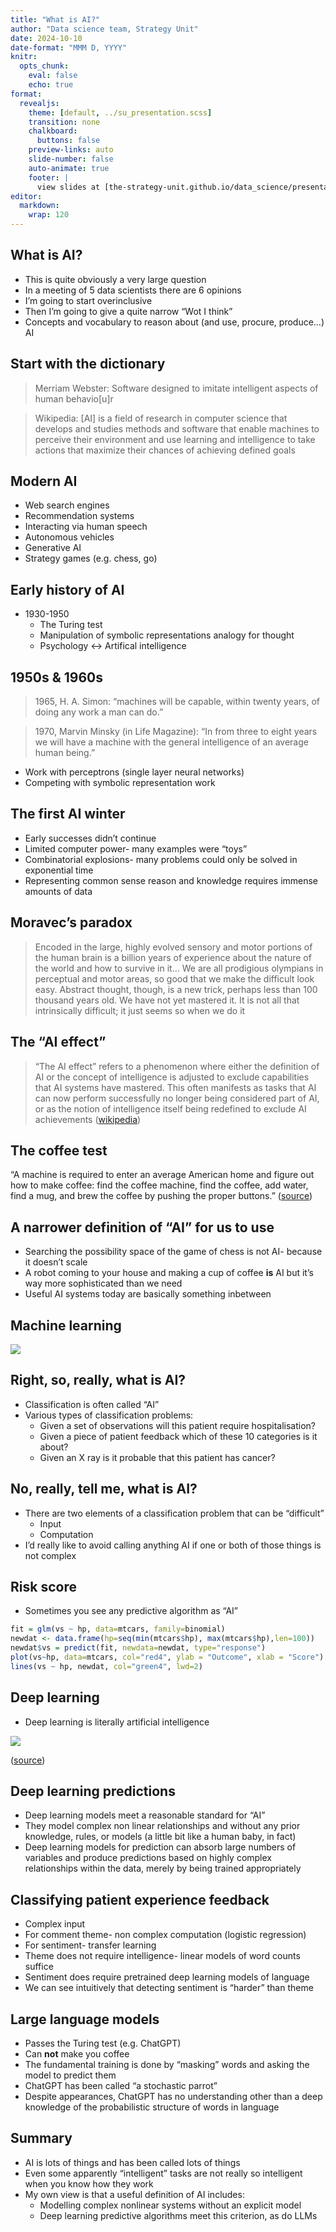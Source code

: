 ```yaml
---
title: "What is AI?"
author: "Data science team, Strategy Unit"
date: 2024-10-10
date-format: "MMM D, YYYY"
knitr:
  opts_chunk: 
    eval: false
    echo: true
format:
  revealjs:
    theme: [default, ../su_presentation.scss]
    transition: none
    chalkboard:
      buttons: false
    preview-links: auto
    slide-number: false
    auto-animate: true
    footer: |
      view slides at [the-strategy-unit.github.io/data_science/presentations](the-strategy-unit.github.io/data_science/presentations)
editor: 
  markdown: 
    wrap: 120
---
```


## What is AI?

* This is quite obviously a very large question
* In a meeting of 5 data scientists there are 6 opinions
* I'm going to start overinclusive
* Then I'm going to give a quite narrow "Wot I think"
* Concepts and vocabulary to reason about (and use, procure, produce...) AI

## Start with the dictionary

> Merriam Webster: Software designed to imitate intelligent aspects of human behavio[u]r

> Wikipedia: [AI] is a field of research in computer science that develops and studies methods and software that enable machines to perceive their environment and use learning and intelligence to take actions that maximize their chances of achieving defined goals

## Modern AI

* Web search engines
* Recommendation systems 
* Interacting via human speech 
* Autonomous vehicles
* Generative AI
* Strategy games (e.g. chess, go)

## Early history of AI

* 1930-1950
    * The Turing test
    * Manipulation of symbolic representations analogy for thought
    * Psychology <-> Artifical intelligence

## 1950s & 1960s

> 1965, H. A. Simon: "machines will be capable, within twenty years, of doing any work a man can do."

> 1970, Marvin Minsky (in Life Magazine): "In from three to eight years we will have a machine with the general intelligence of an average human being."

* Work with perceptrons (single layer neural networks)
* Competing with symbolic representation work

## The first AI winter

* Early successes didn't continue
* Limited computer power- many examples were "toys"
* Combinatorial explosions- many problems could only be solved in exponential time
* Representing common sense reason and knowledge requires immense amounts of data

## Moravec's paradox

> Encoded in the large, highly evolved sensory and motor portions of the human brain is a billion years of experience about the nature of the world and how to survive in it... We are all prodigious olympians in perceptual and motor areas, so good that we make the difficult look easy. Abstract thought, though, is a new trick, perhaps less than 100 thousand years old. We have not yet mastered it. It is not all that intrinsically difficult; it just seems so when we do it

## The "AI effect"

> "The AI effect" refers to a phenomenon where either the definition of AI or the concept of intelligence is adjusted to exclude capabilities that AI systems have mastered. This often manifests as tasks that AI can now perform successfully no longer being considered part of AI, or as the notion of intelligence itself being redefined to exclude AI achievements ([wikipedia](https://en.wikipedia.org/wiki/AI_effect))

## The coffee test

"A machine is required to enter an average American home and figure out how to make coffee: find the coffee machine, find the coffee, add water, find a mug, and brew the coffee by pushing the proper buttons." ([source](https://en.wikipedia.org/wiki/Artificial_general_intelligence#Characteristics))

## A narrower definition of "AI" for us to use

* Searching the possibility space of the game of chess is not AI- because it doesn't scale
* A robot coming to your house and making a cup of coffee **is** AI but it's way more sophisticated than we need
* Useful AI systems today are basically something inbetween

## Machine learning

![](ml.png)

## Right, so, really, what is AI?

* Classification is often called "AI"
* Various types of classification problems:
  * Given a set of observations will this patient require hospitalisation?
  * Given a piece of patient feedback which of these 10 categories is it about?
  * Given an X ray is it probable that this patient has cancer?

## No, really, tell me, what is AI?

* There are two elements of a classification problem that can be "difficult"
  * Input
  * Computation
* I'd really like to avoid calling anything AI if one or both of those things is not complex

## Risk score

* Sometimes you see any predictive algorithm as "AI"

```r

fit = glm(vs ~ hp, data=mtcars, family=binomial)
newdat <- data.frame(hp=seq(min(mtcars$hp), max(mtcars$hp),len=100))
newdat$vs = predict(fit, newdata=newdat, type="response")
plot(vs~hp, data=mtcars, col="red4", ylab = "Outcome", xlab = "Score")
lines(vs ~ hp, newdat, col="green4", lwd=2)

```

## Deep learning

* Deep learning is literally artificial intelligence

![](dl.png)

([source](https://blog.bismart.com/en/difference-between-machine-learning-deep-learning))

## Deep learning predictions

* Deep learning models meet a reasonable standard for "AI"
* They model complex non linear relationships and without any prior knowledge, rules, or models (a little bit like a human baby, in fact)
* Deep learning models for prediction can absorb large numbers of variables and produce predictions based on highly complex relationships within the data, merely by being trained appropriately

## Classifying patient experience feedback

* Complex input
* For comment theme- non complex computation (logistic regression)
* For sentiment- transfer learning
* Theme does not require intelligence- linear models of word counts suffice
* Sentiment does require pretrained deep learning models of language
* We can see intuitively that detecting sentiment is "harder" than theme

## Large language models

* Passes the Turing test (e.g. ChatGPT)
* Can **not** make you coffee
* The fundamental training is done by "masking" words and asking the model to predict them
* ChatGPT has been called "a stochastic parrot"
* Despite appearances, ChatGPT has no understanding other than a deep knowledge of the probabilistic structure of words in language

## Summary

* AI is lots of things and has been called lots of things
* Even some apparently "intelligent" tasks are not really so intelligent when you know how they work
* My own view is that a useful definition of AI includes:
  * Modelling complex nonlinear systems without an explicit model
  * Deep learning predictive algorithms meet this criterion, as do LLMs


